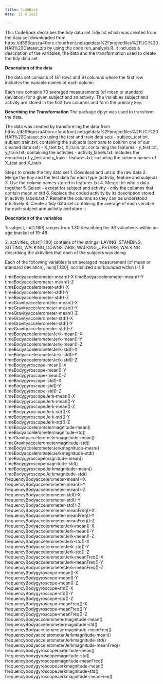 ```yaml
---
title: CodeBook
date: 13 4 2021

---
```


This CodeBook describes the tidy data set Tidy.txt which was created from the
data set downloaded from
https://d396qusza40orc.cloudfront.net/getdata%2Fprojectfiles%2FUCI%20HAR%20Dataset.zip 
by using the code run_analysis.R.
It includes a description of the variables, the data and the transformation
used to create the tidy data set.



**Description of the data**

The data set consists of 181 rows and 81 columns where the first row includes
the variable names of each column.

Each row contains 79 averaged measurements (of mean or standard deviation)
for a given subject and an activity.
The variables subject and activity are stored in the first two columns and form 
the primary key. 


**Describing the Transformation**
The package dplyr was used to transform the data.

The data was created by transforming the data from 
https://d396qusza40orc.cloudfront.net/getdata%2Fprojectfiles%2FUCI%20HAR%20Dataset.zip
using the test and train data sets
- subject_test.txt, subjext_train.txt: containing the subjects (compare to column
one of our cleaned data set)
- X_test.txt, X_train.txt: containing the features
- y_test.txt, y_train.txt: containing the activties
- activity_labels.txt: includes the encoding of y_test and y_train
- features.txt: including the column names of X_test and X_train

Steps to create the tiny data set
1. Download and unzip the raw data
2. Merge the tiny and the test data for each type (activtiy, feature and subject)
3. Use the column names stored in features.txt
4. Merge the whole data together
5. Select - except for subject and activtiy - only the columns that contain mean
or std
6. Replace the coded activity by its description stored in activtiy_labels.txt 
7. Rename the columns so they can be understood intuitively 
8. Create a tidy data set containing the average of each variable for each 
subject and activtiy and store it
            



**Description of the variables**

1: subject, int[1:180]
   ranges from 1:30
   describing the 30 volunteers within an age bracket of 19-48
   
2: activities, char[1:180]
   contains of the strings: LAYING, STANDING, SITTING, WALKING_DOWNSTARIS,
   WALKING_UPSTARS, WALKING
   describing the aktivities that each of the subjects was doing
   
Each of the following variables is an averaged measurement (of mean or standard
deviation), num[1:180], normalized and bounded within [-1,1]

timeBodyaccelerometer-mean()-X
timeBodyaccelerometer-mean()-Y                    
timeBodyaccelerometer-mean()-Z                     
timeBodyaccelerometer-std()-X                     
timeBodyaccelerometer-std()-Y                      
timeBodyaccelerometer-std()-Z                     
timeGravityaccelerometer-mean()-X                  
timeGravityaccelerometer-mean()-Y                 
timeGravityaccelerometer-mean()-Z                  
timeGravityaccelerometer-std()-X                  
timeGravityaccelerometer-std()-Y                   
timeGravityaccelerometer-std()-Z                  
timeBodyaccelerometerJerk-mean()-X                 
timeBodyaccelerometerJerk-mean()-Y                
timeBodyaccelerometerJerk-mean()-Z                 
timeBodyaccelerometerJerk-std()-X                 
timeBodyaccelerometerJerk-std()-Y                  
timeBodyaccelerometerJerk-std()-Z                 
timeBodygyroscope-mean()-X                         
timeBodygyroscope-mean()-Y                        
timeBodygyroscope-mean()-Z                         
timeBodygyroscope-std()-X                         
timeBodygyroscope-std()-Y                          
timeBodygyroscope-std()-Z                         
timeBodygyroscopeJerk-mean()-X                     
timeBodygyroscopeJerk-mean()-Y                    
timeBodygyroscopeJerk-mean()-Z                     
timeBodygyroscopeJerk-std()-X                      
timeBodygyroscopeJerk-std()-Y                      
timeBodygyroscopeJerk-std()-Z                     
timeBodyaccelerometermagnitude-mean()              
timeBodyaccelerometermagnitude-std()              
timeGravityaccelerometermagnitude-mean()           
timeGravityaccelerometermagnitude-std()           
timeBodyaccelerometerJerkmagnitude-mean()          
timeBodyaccelerometerJerkmagnitude-std()          
timeBodygyroscopemagnitude-mean()                  
timeBodygyroscopemagnitude-std()                   
timeBodygyroscopeJerkmagnitude-mean()              
timeBodygyroscopeJerkmagnitude-std()              
frequencyBodyaccelerometer-mean()-X                
frequencyBodyaccelerometer-mean()-Y               
frequencyBodyaccelerometer-mean()-Z                
frequencyBodyaccelerometer-std()-X                
frequencyBodyaccelerometer-std()-Y                 
frequencyBodyaccelerometer-std()-Z                 
frequencyBodyaccelerometer-meanFreq()-X     
frequencyBodyaccelerometer-meanFreq()-Y           
frequencyBodyaccelerometer-meanFreq()-Z           
frequencyBodyaccelerometerJerk-mean()-X           
frequencyBodyaccelerometerJerk-mean()-Y            
frequencyBodyaccelerometerJerk-mean()-Z           
frequencyBodyaccelerometerJerk-std()-X             
frequencyBodyaccelerometerJerk-std()-Y            
frequencyBodyaccelerometerJerk-std()-Z             
frequencyBodyaccelerometerJerk-meanFreq()-X       
frequencyBodyaccelerometerJerk-meanFreq()-Y        
frequencyBodyaccelerometerJerk-meanFreq()-Z       
frequencyBodygyroscope-mean()-X                    
frequencyBodygyroscope-mean()-Y                   
frequencyBodygyroscope-mean()-Z                    
frequencyBodygyroscope-std()-X                    
frequencyBodygyroscope-std()-Y                     
frequencyBodygyroscope-std()-Z                    
frequencyBodygyroscope-meanFreq()-X                
frequencyBodygyroscope-meanFreq()-Y               
frequencyBodygyroscope-meanFreq()-Z                
frequencyBodyaccelerometermagnitude-mean()        
frequencyBodyaccelerometermagnitude-std()          
frequencyBodyaccelerometermagnitude-meanFreq()    
frequencybodyaccelerometerJerkmagnitude-mean()     
frequencybodyaccelerometerJerkmagnitude-std()     
frequencybodyaccelerometerJerkmagnitude-meanFreq() 
frequencybodygyroscopemagnitude-mean()            
frequencybodygyroscopemagnitude-std()              
frequencybodygyroscopemagnitude-meanFreq()        
frequencybodygyroscopeJerkmagnitude-mean()         
frequencybodygyroscopeJerkmagnitude-std()         
frequencybodygyroscopeJerkmagnitude-meanFreq() 


